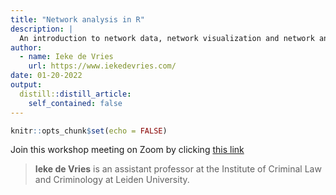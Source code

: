 ```yaml
---
title: "Network analysis in R"
description: |
  An introduction to network data, network visualization and network analysis. 
author:
  - name: Ieke de Vries
    url: https://www.iekedevries.com/
date: 01-20-2022
output:
  distill::distill_article:
    self_contained: false
---
```



```r
knitr::opts_chunk$set(echo = FALSE)
```

Join this workshop meeting on Zoom by clicking [this link](https://us02web.zoom.us/j/81102670544?pwd=WXFCY01Fblhab3lDOW5rZis1RG1Vdz09)


> **Ieke de Vries** is an assistant professor at the Institute of Criminal Law and Criminology at Leiden University.




